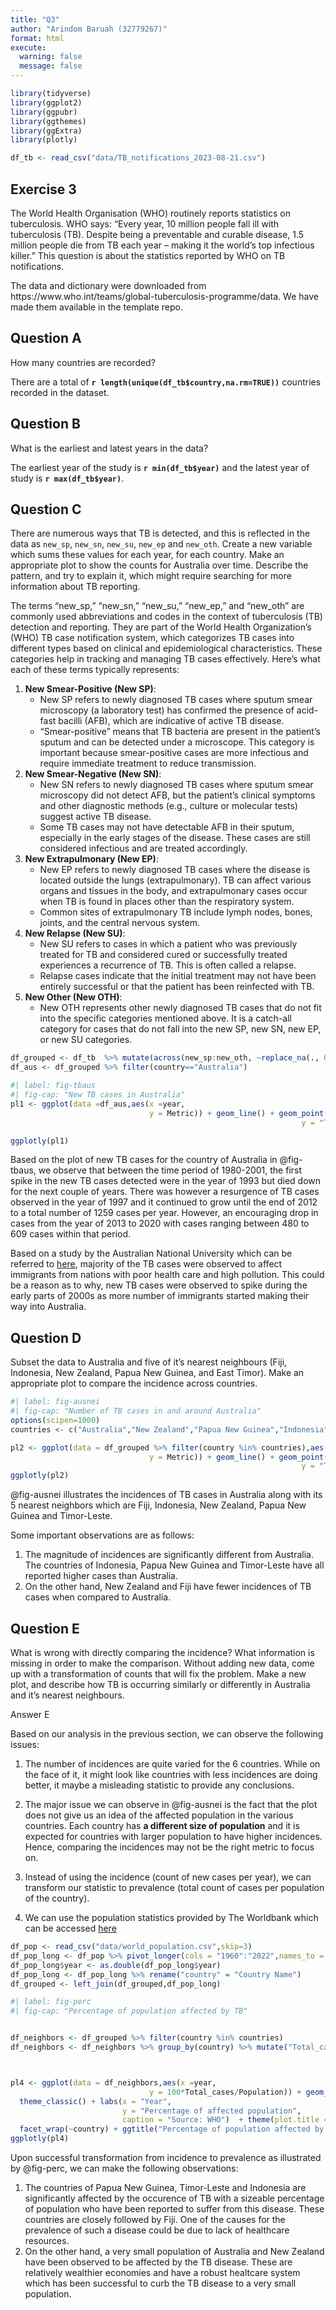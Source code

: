 ```yaml
---
title: "Q3"
author: "Arindom Baruah (32779267)"
format: html
execute: 
  warning: false
  message: false
---
```

```r
library(tidyverse)
library(ggplot2)
library(ggpubr)
library(ggthemes)
library(ggExtra)
library(plotly)
```


```r
df_tb <- read_csv("data/TB_notifications_2023-08-21.csv")
```
## Exercise 3

The World Health Organisation (WHO) routinely reports statistics on tuberculosis. WHO says: "Every year, 10 million people fall ill with tuberculosis (TB). Despite being a preventable and curable disease, 1.5 million people die from TB each year – making it the world’s top infectious killer." This question is about the statistics reported by WHO on TB notifications. 

The data and dictionary were downloaded from https://www.who.int/teams/global-tuberculosis-programme/data. We have made them available in the template repo.

:::{.callout-note}
# Question A
How many countries are recorded?
:::
There are a total of __`r length(unique(df_tb$country,na.rm=TRUE))`__ countries recorded in the dataset.

:::{.callout-note}
# Question B
What is the earliest and latest years in the data?
:::
The earliest year of the study is __`r min(df_tb$year)`__ and the latest year of study is __`r max(df_tb$year)`__.

:::{.callout-note}
# Question C
There are numerous ways that TB is detected, and this is reflected in the data as `new_sp`, `new_sn`, `new_su`, `new_ep` and `new_oth`. Create a new variable which sums these values for each year, for each country. Make an appropriate plot to show the counts for Australia over time. Describe the pattern, and try to explain it, which might require searching for more information about TB reporting.
:::
<div class="alert alert-block alert-warning">
The terms "new_sp," "new_sn," "new_su," "new_ep," and "new_oth" are commonly used abbreviations and codes in the context of tuberculosis (TB) detection and reporting. They are part of the World Health Organization's (WHO) TB case notification system, which categorizes TB cases into different types based on clinical and epidemiological characteristics. These categories help in tracking and managing TB cases effectively. Here's what each of these terms typically represents:

1. **New Smear-Positive (New SP)**:
   - New SP refers to newly diagnosed TB cases where sputum smear microscopy (a laboratory test) has confirmed the presence of acid-fast bacilli (AFB), which are indicative of active TB disease.
   - "Smear-positive" means that TB bacteria are present in the patient's sputum and can be detected under a microscope. This category is important because smear-positive cases are more infectious and require immediate treatment to reduce transmission.

2. **New Smear-Negative (New SN)**:
   - New SN refers to newly diagnosed TB cases where sputum smear microscopy did not detect AFB, but the patient's clinical symptoms and other diagnostic methods (e.g., culture or molecular tests) suggest active TB disease.
   - Some TB cases may not have detectable AFB in their sputum, especially in the early stages of the disease. These cases are still considered infectious and are treated accordingly.

3. **New Extrapulmonary (New EP)**:
   - New EP refers to newly diagnosed TB cases where the disease is located outside the lungs (extrapulmonary). TB can affect various organs and tissues in the body, and extrapulmonary cases occur when TB is found in places other than the respiratory system.
   - Common sites of extrapulmonary TB include lymph nodes, bones, joints, and the central nervous system.

4. **New Relapse (New SU)**:
   - New SU refers to cases in which a patient who was previously treated for TB and considered cured or successfully treated experiences a recurrence of TB. This is often called a relapse.
   - Relapse cases indicate that the initial treatment may not have been entirely successful or that the patient has been reinfected with TB.

5. **New Other (New OTH)**:
   - New OTH represents other newly diagnosed TB cases that do not fit into the specific categories mentioned above. It is a catch-all category for cases that do not fall into the new SP, new SN, new EP, or new SU categories.

</div>

```r
df_grouped <- df_tb  %>% mutate(across(new_sp:new_oth, ~replace_na(., 0))) %>% group_by(year,country) %>% mutate(Metric = new_sp + new_sn + new_su + new_ep + new_oth)
df_aus <- df_grouped %>% filter(country=="Australia")
```

```r
#| label: fig-tbaus
#| fig-cap: "New TB cases in Australia"
pl1 <- ggplot(data =df_aus,aes(x =year,
                               y = Metric)) + geom_line() + geom_point(color="blue") + theme_classic() + labs(x = "Year",
                                                                 y = "Total new TB cases detected",caption = "Source: WHO")  + ggtitle("New TB cases in Australia") + theme(plot.title = element_text(hjust = 0.5))

ggplotly(pl1)

```


Based on the plot of new TB cases for the country of Australia in @fig-tbaus, we observe that between the time period of 1980-2001, the first spike in the new TB cases detected were in the year of 1993 but died down for the next couple of years. There was however a resurgence of TB cases observed in the year of 1997 and it continued to grow until the end of 2012 to a total number of 1259 cases per year. However, an encouraging drop in cases from the year of 2013 to 2020 with cases ranging between 480 to  609 cases within that period.

Based on a study by the Australian National University which can be referred to [here](https://nceph.anu.edu.au/research/projects/australian-tuberculosis-risk-factor-survey#:~:text=Australia%20reports%20approximately%201300%20cases,has%20been%20observed%20since%202003.), majority of the TB cases were observed to affect immigrants from nations with poor health care and high pollution. This could be a reason as to why, new TB cases were observed to spike during the early parts of 2000s as more number of immigrants started making their way into Australia. 

:::{.callout-note}
# Question D
Subset the data to Australia and five of it's nearest neighbours (Fiji, Indonesia, New Zealand, Papua New Guinea, and East Timor). Make an appropriate plot to compare the incidence across countries. 
:::
```r
#| label: fig-ausnei
#| fig-cap: "Number of TB cases in and around Australia"
options(scipen=1000)
countries <- c("Australia","New Zealand","Papua New Guinea","Indonesia","Timor-Leste","Fiji")

pl2 <- ggplot(data = df_grouped %>% filter(country %in% countries),aes(x =year,
                               y = Metric)) + geom_line() + geom_point(color='darkred')+ theme_classic() + labs(x = "Year",
                                                                 y = "Total new TB cases detected",caption = "Source: WHO")  + theme(plot.title = element_text(hjust = 0.5)) + facet_wrap(~country,scales = "free_y")
ggplotly(pl2)
```

@fig-ausnei illustrates the incidences of TB cases in Australia along with its 5 nearest neighbors which are Fiji, Indonesia, New Zealand, Papua New Guinea and Timor-Leste.

Some important observations are as follows:
<div class="alert alert-block alert-warning">

1. The magnitude of incidences are significantly different from Australia. The countries of Indonesia, Papua New Guinea and Timor-Leste have all reported higher cases than Australia. 
2. On the other hand, New Zealand and Fiji have fewer incidences of TB cases when compared to Australia.

</div>
:::{.callout-note}
# Question E
What is wrong with directly comparing the incidence? What information is missing in order to make the comparison. Without adding new data, come up with a transformation of counts that will fix the problem. Make a new plot, and describe how TB is occurring similarly or differently in Australia and it's nearest neighbours.
:::
Answer E

Based on our analysis in the previous section, we can observe the following issues:
<div class="alert alert-block alert-warning">
1. The number of incidences are quite varied for the 6 countries. While on the face of it, it might look like countries with less incidences are doing better, it maybe a misleading statistic to provide any conclusions.

2. The major issue we can observe in @fig-ausnei is the fact that the plot does not give us an idea of the affected population in the various countries. Each country has __a different size of population__ and it is expected for countries with larger population to have higher incidences. Hence, comparing the incidences may not be the right metric to focus on.

3. Instead of using the incidence (count of new cases per year), we can transform our statistic to prevalence (total count of cases per population of the country).

4. We can use the population statistics provided by The Worldbank which can be accessed [here](https://data.worldbank.org/indicator/SP.POP.TOTL)
</div>
```r
df_pop <- read_csv("data/world_population.csv",skip=3)
df_pop_long <- df_pop %>% pivot_longer(cols = "1960":"2022",names_to = "year",values_to = "Population") %>% select(c("Country Name","year","Population"))
df_pop_long$year <- as.double(df_pop_long$year)
df_pop_long <- df_pop_long %>% rename("country" = "Country Name")
df_grouped <- left_join(df_grouped,df_pop_long)

```

```r
#| label: fig-perc
#| fig-cap: "Percentage of population affected by TB"


df_neighbors <- df_grouped %>% filter(country %in% countries)
df_neighbors <- df_neighbors %>% group_by(country) %>% mutate("Total_cases" = cumsum(Metric)) %>% select(c("country","year","Total_cases","Population"))



pl4 <- ggplot(data = df_neighbors,aes(x =year,
                               y = 100*Total_cases/Population)) + geom_line() + geom_point(color='darkred')+ 
  theme_classic() + labs(x = "Year",
                         y = "Percentage of affected population",
                         caption = "Source: WHO")  + theme(plot.title = element_text(hjust = 0.5)) + 
  facet_wrap(~country) + ggtitle("Percentage of population affected by TB") 
ggplotly(pl4)
```

Upon successful transformation from incidence to prevalence as illustrated by @fig-perc, we can make the following observations:
<div class="alert alert-block alert-warning">

1. The countries of Papua New Guinea, Timor-Leste and Indonesia are significantly affected by the occurence of TB with a sizeable percentage of population who have been reported to suffer from this disease. These countries are closely followed by Fiji. One of the causes for the prevalence of such a disease could be due to lack of healthcare resources.
2. On the other hand, a very small population of Australia and New Zealand have been observed to be affected by the TB disease. These are relatively wealthier economies and have a robust healtcare system which has been successful to curb the TB disease to a very small population.

</div>
